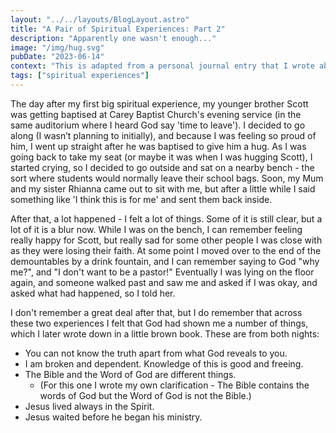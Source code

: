 ```yaml
---
layout: "../../layouts/BlogLayout.astro"
title: "A Pair of Spiritual Experiences: Part 2"
description: "Apparently one wasn't enough..."
image: "/img/hug.svg"
pubDate: "2023-06-14"
context: "This is adapted from a personal journal entry that I wrote about an experience I had on Sun 18 Dec 2011."
tags: ["spiritual experiences"]
---
```

The day after my first big spiritual experience, my younger brother Scott was getting baptised at Carey Baptist Church's evening service (in the same auditorium where I heard God say 'time to leave'). I decided to go along (I wasn’t planning to initially), and because I was feeling so proud of him, I went up straight after he was baptised to give him a hug. As I was going back to take my seat (or maybe it was when I was hugging Scott), I started crying, so I decided to go outside and sat on a nearby bench - the sort where students would normally leave their school bags. Soon, my Mum and my sister Rhianna came out to sit with me, but after a little while I said something like 'I think this is for me' and sent them back inside.

After that, a lot happened - I felt a lot of things. Some of it is still clear, but a lot of it is a blur now. While I was on the bench, I can remember feeling really happy for Scott, but really sad for some other people I was close with as they were losing their faith. At some point I moved over to the end of the demountables by a drink fountain, and I can remember saying to God "why me?", and "I don't want to be a pastor!" Eventually I was lying on the floor again, and someone walked past and saw me and asked if I was okay, and asked what had happened, so I told her.

I don't remember a great deal after that, but I do remember that across these two experiences I felt that God had shown me a number of things, which I later wrote down in a little brown book. These are from both nights:

- You can not know the truth apart from what God reveals to you.
- I am broken and dependent. Knowledge of this is good and freeing.
- The Bible and the Word of God are different things.
    - (For this one I wrote my own clarification - The Bible contains the words of God but the Word of God is not the Bible.)
- Jesus lived always in the Spirit.
- Jesus waited before he began his ministry.